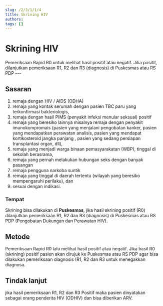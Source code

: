 ```yaml
---
slug: /2/3/1/1/4
title: Skrining HIV
authors: 
tags: []
---
```



# Skrining HIV

<Tabs>
<TabItem value='puskesmas' label='Puskesmas'>
Pemeriksaan Rapid R0 untuk melihat hasil positif atau negatif. Jika positif, dilanjutkan pemeriksaan R1, R2 dan R3 (diagnosis) di Puskesmas atau RS PDP
</TabItem>
</Tabs>
---

## Sasaran
1. remaja dengan HIV / AIDS (ODHA)
2. remaja yang kontak serumah dengan pasien TBC paru yang terkonfirmasi bakteriologis,
3. remaja dengan hasil PIMS (penyakit infeksi menular seksual) positif
4. remaja yang beresiko lainnya misalnya remaja dengan penyakit imunokompromais (pasien yang menjalani pengobatan kanker, pasien yang mendapatkan perawatan analisis, pasien yang mendapat kortikosteroid jangka panjang , pasien yang sedang persiapan transplantasi organ, dll),
5. remaja yang menjadi warga binaan pemasyarakatan (WBP), tinggal di sekolah berasrama,
6. remaja yang pernah melakukan hubungan seks dengan banyak pasangan
7. remaja pengguna narkoba suntik
8. remaja yang tinggal di daerah tertentu (wilayah yang beresiko mempengaruhi perilaku), dan
9. sesuai dengan indikasi.

### Tempat 
Skrining bisa dilakukan di **Puskesmas**, jika hasil skrining positif (R0) dilanjutkan pemeriksaan R1, R2 dan R3 (diagnosis) di Puskesmas atau RS PDP (Pengobatan Dukungan dan Perawatan HIV).

## Metode
Pemeriksaan Rapid R0 lalu melihat hasil positif atau negatif. Jika hasil R0 (skrining) positif pasien akan dirujuk ke Puskesmas atau RS PDP agar bisa dilakukan pemeriksaan diagnosis (R1, R2 dan R3 untuk menegakkan diagnosa.

## Tindak lanjut
jika hasil pemeriksaan R1, R2 dan R3 Positif maka pasien dinyatakan sebagai orang penderita HIV (ODHIV) dan bisa diberikan ARV.
